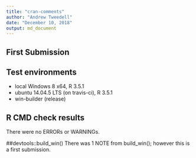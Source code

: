 ```yaml
---
title: "cran-comments"
author: "Andrew Tweedell"
date: "December 10, 2018"
output: md_document 
---
```

## First Submission 

## Test environments
* local Windows 8 x64, R 3.5.1
* ubuntu 14.04.5 LTS (on travis-ci), R 3.5.1
* win-builder (release)

## R CMD check results
There were no ERRORs or WARNINGs. 

##devtools::build_win()
There was 1 NOTE from build_win(); however this is a first submission. 
